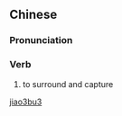 ==Chinese==
{{zh-forms}}

===Pronunciation===
{{zh-pron
|m=jiǎobǔ
|cat=v
}}

===Verb===
{{zh-verb}}

# {{lb|zh|archaic}} to surround and capture

[[Category:Mandarin archaic terms|jiao3bu3]]